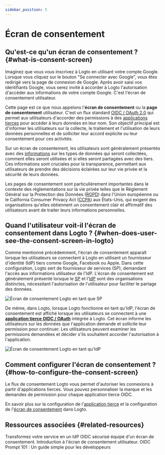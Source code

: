 ```yaml
---
sidebar_position: 5
---
```


# Écran de consentement

## Qu'est-ce qu'un écran de consentement ? \{#what-is-consent-screen}

Imaginez que vous vous inscrivez à Logto en utilisant votre compte Google. Lorsque vous cliquez sur le bouton "Se connecter avec Google", vous êtes redirigé vers la page de connexion de Google. Après avoir saisi vos identifiants Google, vous serez invité à accorder à Logto l'autorisation d'accéder aux informations de votre compte Google. C'est l'écran de consentement utilisateur.

Cette page est ce que nous appelons l'**écran de consentement** ou la **page de consentement** utilisateur. C'est un flux standard [OIDC / OAuth 2.0](/integrate-logto/third-party-applications/oidc-oauth-third-party-applications) qui permet aux utilisateurs d'accorder des permissions à des [applications tierces](/integrate-logto/third-party-applications) pour accéder à leurs données en leur nom. Son objectif principal est d'informer les utilisateurs sur la collecte, le traitement et l'utilisation de leurs données personnelles et de solliciter leur accord explicite ou leur consentement pour ces activités.

Sur un écran de consentement, les utilisateurs sont généralement présentés avec des [informations](/integrate-logto/third-party-applications/oidc-oauth-third-party-applications/consent-screen-branding#customize-the-branding-information) sur les types de données qui seront collectées, comment elles seront utilisées et si elles seront partagées avec des tiers. Ces informations sont cruciales pour la transparence, permettant aux utilisateurs de prendre des décisions éclairées sur leur vie privée et la sécurité de leurs données.

Les pages de consentement sont particulièrement importantes dans le contexte des réglementations sur la vie privée telles que le Règlement Général sur la Protection des Données ([RGPD](https://gdpr-info.eu/art-4-gdpr/)) dans l'Union européenne ou le California Consumer Privacy Act ([CCPA](https://oag.ca.gov/privacy/ccpa)) aux États-Unis, qui exigent des organisations qu'elles obtiennent un consentement clair et affirmatif des utilisateurs avant de traiter leurs informations personnelles.

## Quand l'utilisateur voit-il l'écran de consentement dans Logto ? \{#when-does-user-see-the-consent-screen-in-logto}

Comme mentionné précédemment, l'écran de consentement apparaît lorsque les utilisateurs se connectent à Logto en utilisant un fournisseur d'identité (IdP) tiers comme Google, Facebook ou Apple. Dans cette configuration, Logto sert de fournisseur de services (SP), demandant l'accès aux informations utilisateur de l'IdP. L'écran de consentement est généralement présenté lorsque le [SP](https://auth.wiki/service-provider) et l'[IdP](https://auth.wiki/identity-provider) sont des organisations distinctes, nécessitant l'autorisation de l'utilisateur pour faciliter le partage des données.

<img
  src="/img/assets/consent-screen-logto-as-sp.png"
  alt="Écran de consentement Logto en tant que SP"
/>

De même, dans Logto, lorsque Logto fonctionne en tant qu'IdP, l'écran de consentement est affiché lorsque les utilisateurs se connectent à une [**application tierce OIDC / OAuth**](/integrate-logto/third-party-applications/oidc-oauth-third-party-applications) intégrée à Logto. Cet écran informe les utilisateurs sur les données que l'application demande et sollicite leur permission pour continuer. Les utilisateurs peuvent examiner les permissions demandées et décider s'ils souhaitent accorder l'autorisation à l'application.

<img
  src="/img/assets/consent-screen-logto-as-idp.png"
  alt="Écran de consentement Logto en tant qu'IdP"
/>

## Comment configurer l'écran de consentement ? \{#how-to-configure-the-consent-screen}

Le flux de consentement Logto vous permet d'autoriser les connexions à partir d'applications tierces. Vous pouvez personnaliser la marque et les demandes de permission pour chaque application tierce OIDC.

En savoir plus sur la configuration de l'[application tierce](/integrate-logto/third-party-applications/) et la configuration de l'[écran de consentement](/integrate-logto/third-party-applications/oidc-oauth-third-party-applications/consent-screen-branding/) dans Logto.

## Ressources associées \{#related-resources}

<Url href="https://www.youtube.com/watch?v=sW-C7SRt9OM">
  Transformez votre service en un IdP OIDC sécurisé équipé d'un écran de consentement.
</Url>
<Url href="https://blog.logto.io/user-consent-screen">
  Introduction à l'écran de consentement utilisateur.
</Url>

<Url href="https://blog.logto.io/introducing-oidc-prompt">
  OIDC Prompt 101 : Un guide simple pour les développeurs
</Url>
